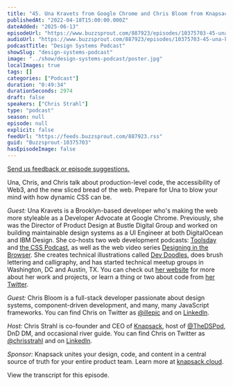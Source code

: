 ```yaml
---
title: "45. Una Kravets from Google Chrome and Chris Bloom from Knapsack: The internet’s dirty secret"
publishedAt: "2022-04-18T15:00:00.000Z"
dateAdded: "2025-06-13"
episodeUrl: "https://www.buzzsprout.com/887923/episodes/10375703-45-una-kravets-from-google-chrome-and-chris-bloom-from-knapsack-the-internet-s-dirty-secret.mp3"
audioUrl: "https://www.buzzsprout.com/887923/episodes/10375703-45-una-kravets-from-google-chrome-and-chris-bloom-from-knapsack-the-internet-s-dirty-secret.mp3"
podcastTitle: "Design Systems Podcast"
showSlug: "design-systems-podcast"
image: "../show/design-systems-podcast/poster.jpg"
localImages: true
tags: []
categories: ["Podcast"]
duration: "0:49:34"
durationSeconds: 2974
draft: false
speakers: ["Chris Strahl"]
type: "podcast"
season: null
episode: null
explicit: false
feedUrl: "https://feeds.buzzsprout.com/887923.rss"
guid: "Buzzsprout-10375703"
hasEpisodeImage: false
---
```

[Send us feedback or episode suggestions.](https://www.buzzsprout.com/twilio/text_messages/887923/open_sms)

Una, Chris, and Chris talk about production-level code, the accessibility of Web3, and the new sliced bread of the web. Prepare for Una to blow your mind with how dynamic CSS can be.

_Guest:_ Una Kravets is ​​a Brooklyn-based developer who's making the web more styleable as a Developer Advocate at Google Chrome. Previously, she was the Director of Product Design at Bustle Digital Group and worked on building maintainable design systems as a UI Engineer at both DigitalOcean and IBM Design. She co-hosts two web development podcasts: [Toolsday](https://marcoroth.dev/) and [the CSS Podcast](https://pod.link/thecsspodcast), as well as the web video series [Designing in the Browser](https://www.youtube.com/playlist?list=PLNYkxOF6rcIDI0QtJvW6vKonTxn6azCsD). She creates technical illustrations called [Dev Doodles](https://www.instagram.com/dev_doodles/), does brush lettering and calligraphy, and has started technical meetup groups in Washington, DC and Austin, TX. You can check out [her website](https://una.im/) for more about her work and projects, or learn a thing or two about code from [her Twitter](https://twitter.com/Una).

_Guest:_ Chris Bloom is a full-stack developer passionate about design systems, component-driven development, and many, many JavaScript frameworks. You can find Chris on Twitter as [@illepic](https://twitter.com/illepic) and on [LinkedIn](https://www.linkedin.com/in/illepic/).

_Host:_ Chris Strahl is co-founder and CEO of [Knapsack](https://www.knapsack.cloud/), host of [@TheDSPod](https://twitter.com/thedspod), DnD DM, and occasional river guide. You can find Chris on Twitter as [@chrisstrahl](https://twitter.com/chrisstrahl) and on [LinkedIn](https://www.linkedin.com/in/chrisstrahl/).

_Sponsor:_ Knapsack unites your design, code, and content in a central source of truth for your entire product team. Learn more at [knapsack.cloud](https://www.knapsack.cloud/).

View the transcript for this episode.
